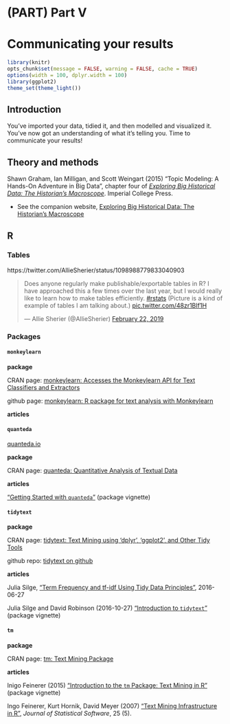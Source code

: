 # (PART) Part V {-} 


# Communicating your results {#communicating}

```r
library(knitr)
opts_chunk$set(message = FALSE, warning = FALSE, cache = TRUE)
options(width = 100, dplyr.width = 100)
library(ggplot2)
theme_set(theme_light())
```


## Introduction

You've imported your data, tidied it, and then modelled and visualized it. You've now got an understanding of what it's telling you. Time to communicate your results!


## Theory and methods

Shawn Graham, Ian Milligan, and Scott Weingart (2015) "Topic Modeling: A Hands-On Adventure in Big Data", chapter four of [_Exploring Big Historical Data: The Historian's Macroscope_](http://www.themacroscope.org/?page_id=788). Imperial College Press.

- See the companion website, [Exploring Big Historical Data: The Historian's Macroscope](http://www.themacroscope.org/2.0/)




## R



### Tables

https://twitter.com/AllieSherier/status/1098988779833040903

<blockquote class="twitter-tweet" data-lang="en"><p lang="en" dir="ltr">Does anyone regularly make publishable/exportable tables in R? I have approached this a few times over the last year, but I would really like to learn how to make tables efficiently. <a href="https://twitter.com/hashtag/rstats?src=hash&amp;ref_src=twsrc%5Etfw">#rstats</a> (Picture is a kind of example of tables I am talking about.) <a href="https://t.co/48zr1BIf1H">pic.twitter.com/48zr1BIf1H</a></p>&mdash; Allie Sherier (@AllieSherier) <a href="https://twitter.com/AllieSherier/status/1098988779833040903?ref_src=twsrc%5Etfw">February 22, 2019</a></blockquote>
<script async src="https://platform.twitter.com/widgets.js" charset="utf-8"></script>


### Packages


#### `monkeylearn`

**package**

CRAN page: [monkeylearn: Accesses the Monkeylearn API for Text Classifiers and Extractors](https://cran.r-project.org/web/packages/monkeylearn/index.html)

github page: [monkeylearn: R package for text analysis with Monkeylearn](https://github.com/ropensci/monkeylearn)

**articles**



#### `quanteda`

[quanteda.io](http://quanteda.io/)


**package**

CRAN page: [quanteda: Quantitative Analysis of Textual Data](https://cran.r-project.org/web/packages/quanteda/index.html)


**articles**

["Getting Started with `quanteda`"](https://cran.r-project.org/web/packages/quanteda/vignettes/quickstart.html) (package vignette)


#### `tidytext`

**package**

CRAN page: [tidytext: Text Mining using 'dplyr', 'ggplot2', and Other Tidy Tools](https://cran.r-project.org/web/packages/tidytext/)

github repo: [tidytext on github](https://github.com/juliasilge/tidytext)

**articles**

Julia Silge, ["Term Frequency and tf-idf Using Tidy Data Principles"](http://juliasilge.com/blog/Term-Frequency-tf-idf/), 2016-06-27

[]()

Julia Silge and David Robinson (2016-10-27) ["Introduction to `tidytext`"](https://cran.r-project.org/web/packages/tidytext/vignettes/tidytext.html) (package vignette)


#### `tm`

**package**

CRAN page: [tm: Text Mining Package](https://cran.r-project.org/web/packages/tm/index.html)


**articles**

Inigo Feinerer (2015) ["Introduction to the `tm` Package: Text Mining in R"](https://cran.r-project.org/web/packages/tm/vignettes/tm.pdf) (package vignette)

Ingo Feinerer, Kurt Hornik, David Meyer (2007) ["Text Mining Infrastructure in R"](https://www.jstatsoft.org/article/view/v025i05), _Journal of Statistical Software_, 25 (5).



